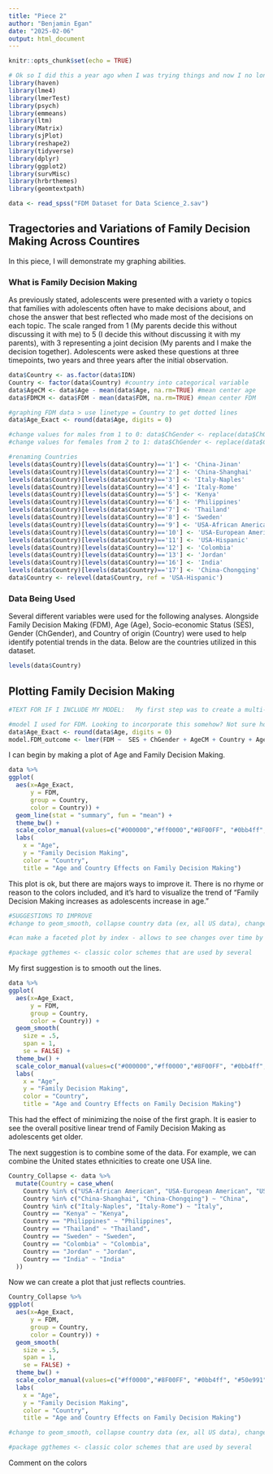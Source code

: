```yaml
---
title: "Piece 2"
author: "Benjamin Egan"
date: "2025-02-06"
output: html_document
---
```


```r
knitr::opts_chunk$set(echo = TRUE)

# Ok so I did this a year ago when I was trying things and now I no longer remember which packages I need. So I left them all in. I hate it too...
library(haven)
library(lme4)
library(lmerTest)
library(psych)
library(emmeans)
library(ltm)
library(Matrix)
library(sjPlot)
library(reshape2)
library(tidyverse)
library(dplyr)
library(ggplot2)
library(survMisc)
library(hrbrthemes)
library(geomtextpath)

data <- read_spss("FDM Dataset for Data Science_2.sav")

```



## Tragectories and Variations of Family Decision Making Across Countires

In this piece, I will demonstrate my graphing abilities.

### What is Family Decision Making

As previously stated, adolescents were presented with a variety o topics that families with adolescents often have to make decisions about, and chose the answer that best reflected who made most of the decisions on each topic. The scale ranged from 1 (My parents decide this without discussing it with me) to 5 (I decide this without discussing it with my parents), with 3 representing a joint decision (My parents and I make the decision together). Adolescents were asked these questions at three timepoints, two years and three years after the initial observation.


```r

data$Country <- as.factor(data$IDN)
Country <- factor(data$Country) #country into categorical variable
data$AgeCM <- data$Age - mean(data$Age, na.rm=TRUE) #mean center age
data$FDMCM <- data$FDM - mean(data$FDM, na.rm=TRUE) #mean center FDM

#graphing FDM data > use linetype = Country to get dotted lines
data$Age_Exact <- round(data$Age, digits = 0)

#change values for males from 1 to 0: data$ChGender <- replace(data$ChGender, data$ChGender < 2, 0) 
#change values for females from 2 to 1: data$ChGender <- replace(data$ChGender, data$ChGender > 0, 1) 

```

```r

#renaming Countries
levels(data$Country)[levels(data$Country)=='1'] <- 'China-Jinan'
levels(data$Country)[levels(data$Country)=='2'] <- 'China-Shanghai'
levels(data$Country)[levels(data$Country)=='3'] <- 'Italy-Naples'
levels(data$Country)[levels(data$Country)=='4'] <- 'Italy-Rome'
levels(data$Country)[levels(data$Country)=='5'] <- 'Kenya'
levels(data$Country)[levels(data$Country)=='6'] <- 'Philippines'
levels(data$Country)[levels(data$Country)=='7'] <- 'Thailand'
levels(data$Country)[levels(data$Country)=='8'] <- 'Sweden'
levels(data$Country)[levels(data$Country)=='9'] <- 'USA-African American'
levels(data$Country)[levels(data$Country)=='10'] <- 'USA-European American'
levels(data$Country)[levels(data$Country)=='11'] <- 'USA-Hispanic'
levels(data$Country)[levels(data$Country)=='12'] <- 'Colombia'
levels(data$Country)[levels(data$Country)=='13'] <- 'Jordan'
levels(data$Country)[levels(data$Country)=='16'] <- 'India'
levels(data$Country)[levels(data$Country)=='17'] <- 'China-Chongqing'
data$Country <- relevel(data$Country, ref = 'USA-Hispanic')

```
### Data Being Used 

Several different variables were used for the following analyses. Alongside Family Decision Making (FDM), Age (Age), Socio-economic Status (SES), Gender (ChGender), and Country of origin (Country) were used to help identify potential trends in the data. Below are the countries utilized in this dataset.

```r
levels(data$Country)

```

## Plotting Family Decision Making


```r
#TEXT FOR IF I INCLUDE MY MODEL:   My first step was to create a multi-level model. The model below uses Family Decision Making as the outcome. The inputs were gender, country, and an interaction between age and country.

#model I used for FDM. Looking to incorporate this somehow? Not sure how.
data$Age_Exact <- round(data$Age, digits = 0)
model.FDM_outcome <- lmer(FDM ~  SES + ChGender + AgeCM + Country + AgeCM*Country + (1|ID), data = data)
```

I can begin by making a plot of Age and Family Decision Making. 

```r

data %>%
ggplot(
  aes(x=Age_Exact, 
      y = FDM, 
      group = Country, 
      color = Country)) + 
  geom_line(stat = "summary", fun = "mean") +
  theme_bw() +
  scale_color_manual(values=c("#000000","#ff0000","#8F00FF", "#0bb4ff", "#50e991", "#e6d800", "#fb19f5", "#ffa300", "#dc0ab4", "#0000fB", "#b3d4ff", "#00bfa0", "#00ffff")) +
  labs(
    x = "Age", 
    y = "Family Decision Making", 
    color = "Country",
    title = "Age and Country Effects on Family Decision Making")
```

This plot is ok, but there are majors ways to improve it. There is no rhyme or reason to the colors included, and it's hard to visualize the trend of "Family Decision Making increases as adolescents increase in age."
```r
#SUGGESTIONS TO IMPROVE
#change to geom_smooth, collapse country data (ex, all US data), change colors to represent continents, change title to better reflect data, look at doing a spaghetti plot (each person put on a graph).

#can make a faceted plot by index - allows to see changes over time by person using [ facet_wrap(~Index1) ]

#package ggthemes <- classic color schemes that are used by several

```


My first suggestion is to smooth out the lines.
```r

data %>%
ggplot(
  aes(x=Age_Exact, 
      y = FDM, 
      group = Country, 
      color = Country)) + 
  geom_smooth(
    size = .5,
    span = 1,
    se = FALSE) +
  theme_bw() +
  scale_color_manual(values=c("#000000","#ff0000","#8F00FF", "#0bb4ff", "#50e991", "#e6d800", "#fb19f5", "#ffa300", "#dc0ab4", "#0000fB", "#b3d4ff", "#00bfa0", "#00ffff")) +
  labs(
    x = "Age", 
    y = "Family Decision Making", 
    color = "Country",
    title = "Age and Country Effects on Family Decision Making")

```

This had the effect of minimizing the noise of the first graph. It is easier to see the overall positive linear trend of Family Decision Making as adolescents get older.

The next suggestion is to combine some of the data. For example, we can combine the United states ethnicities to create one USA line.
```r

Country_Collapse <- data %>%
  mutate(Country = case_when(
    Country %in% c("USA-African American", "USA-European American", "USA-Hispanic") ~ "United States",
    Country %in% c("China-Shanghai", "China-Chongqing") ~ "China",
    Country %in% c("Italy-Naples", "Italy-Rome") ~ "Italy",
    Country == "Kenya" ~ "Kenya",
    Country == "Philippines" ~ "Philippines",
    Country == "Thailand" ~ "Thailand",
    Country == "Sweden" ~ "Sweden",
    Country == "Colombia" ~ "Colombia",
    Country == "Jordan" ~ "Jordan",
    Country == "India" ~ "India"
  ))

```



Now we can create a plot that just reflects countries.
```r
Country_Collapse %>%
ggplot(
  aes(x=Age_Exact, 
      y = FDM, 
      group = Country, 
      color = Country)) + 
  geom_smooth(
    size = .5,
    span = 1,
    se = FALSE) +
  theme_bw() +
  scale_color_manual(values=c("#ff0000","#8F00FF", "#0bb4ff", "#50e991", "#e6d800", "#fb19f5", "#ffa300", "#0000fB", "black", "#00bfa0")) +
  labs(
    x = "Age", 
    y = "Family Decision Making", 
    color = "Country",
    title = "Age and Country Effects on Family Decision Making")

#change to geom_smooth, collapse country data (ex, all US data), change colors to represent continents, change title to better reflect data, look at doing a spaghetti plot (each person put on a graph).

#package ggthemes <- classic color schemes that are used by several


```

Comment on the colors


